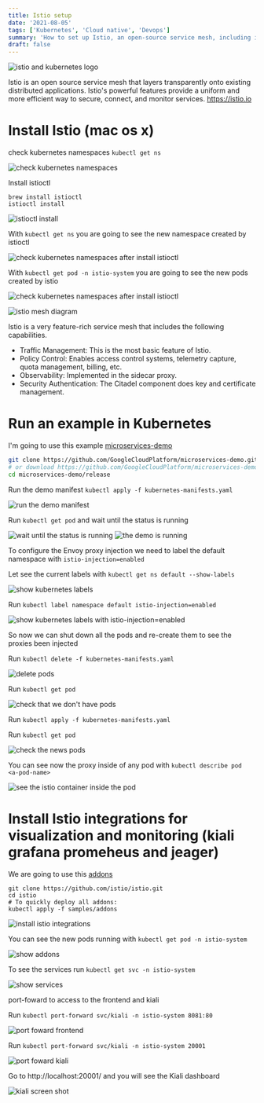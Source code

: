 ```yaml
---
title: Istio setup
date: '2021-08-05'
tags: ['Kubernetes', 'Cloud native', 'Devops']
summary: 'How to set up Istio, an open-source service mesh, including installation, configuration, and integration with other tools. It enables more efficient and unified ways of securing, connecting, and monitoring services in distributed applications.'
draft: false
---
```


<img src="/static/images/blog/istio-kubernetes.jpeg" alt="istio and kubernetes logo" />

Istio is an open source service mesh that layers transparently onto existing distributed applications. Istio's powerful features provide a uniform and more efficient way to secure, connect, and monitor services. https://istio.io

# Install Istio (mac os x)

check kubernetes namespaces `kubectl get ns`

<img src="/static/images/blog/istio-setup-1.png" alt="check kubernetes namespaces" />

Install istioctl

```
brew install istioctl
istioctl install
```

<img src="/static/images/blog/istio-setup-2.png" alt="istioctl install" />

With `kubectl get ns` you are going to see the new namespace created by istioctl

<img
  src="/static/images/blog/istio-setup-3.png"
  alt="check kubernetes namespaces after install istioctl"
/>

With `kubectl get pod -n istio-system` you are going to see the new pods created by istio

<img
  src="/static/images/blog/istio-setup-4.png"
  alt="check kubernetes namespaces after install istioctl"
/>

<img src="/static/images/blog/istio-mesh.png" alt="istio mesh diagram" />

Istio is a very feature-rich service mesh that includes the following capabilities.

- Traffic Management: This is the most basic feature of Istio.
- Policy Control: Enables access control systems, telemetry capture, quota management, billing, etc.
- Observability: Implemented in the sidecar proxy.
- Security Authentication: The Citadel component does key and certificate management.

# Run an example in Kubernetes

I'm going to use this example [microservices-demo](https://github.com/GoogleCloudPlatform/microservices-demo.git)

```bash
git clone https://github.com/GoogleCloudPlatform/microservices-demo.git
# or download https://github.com/GoogleCloudPlatform/microservices-demo/blob/master/release/kubernetes-manifests.yaml
cd microservices-demo/release
```

Run the demo manifest `kubectl apply -f kubernetes-manifests.yaml`

<img src="/static/images/blog/istio-setup-5.png" alt="run the demo manifest" />

Run `kubectl get pod` and wait until the status is running

<img src="/static/images/blog/istio-setup-6.png" alt="wait until the status is running" />

<img src="/static/images/blog/istio-setup-7.png" alt="the demo is running" />

To configure the Envoy proxy injection we need to label the default namespace with `istio-injection=enabled`

Let see the current labels with `kubectl get ns default --show-labels`

<img src="/static/images/blog/istio-setup-8.png" alt="show kubernetes labels" />

Run `kubectl label namespace default istio-injection=enabled`

<img
  src="/static/images/blog/istio-setup-9.png"
  alt="show kubernetes labels with istio-injection=enabled"
/>

So now we can shut down all the pods and re-create them to see the proxies been injected

Run `kubectl delete -f kubernetes-manifests.yaml`

<img src="/static/images/blog/istio-setup-10.png" alt="delete pods" />

Run `kubectl get pod`

<img src="/static/images/blog/istio-setup-11.png" alt="check that we don't have pods" />

Run `kubectl apply -f kubernetes-manifests.yaml`

Run `kubectl get pod`

<img src="/static/images/blog/istio-setup-12.png" alt="check the news pods" />

You can see now the proxy inside of any pod with `kubectl describe pod <a-pod-name>`

<img src="/static/images/blog/istio-setup-13.png" alt="see the istio container inside the pod" />

# Install Istio integrations for visualization and monitoring (kiali grafana promeheus and jeager)

We are going to use this [addons](https://github.com/istio/istio/tree/master/samples/addons)

```
git clone https://github.com/istio/istio.git
cd istio
# To quickly deploy all addons:
kubectl apply -f samples/addons
```

<img src="/static/images/blog/istio-setup-addons-1.png" alt="install istio integrations" />

You can see the new pods running with `kubectl get pod -n istio-system`

<img src="/static/images/blog/istio-setup-addons-2.png" alt="show addons" />

To see the services run `kubectl get svc -n istio-system`

<img src="/static/images/blog/istio-setup-addons-3.png" alt="show services" />

port-foward to access to the frontend and kiali

Run `kubectl port-forward svc/kiali -n istio-system 8081:80`

<img src="/static/images/blog/istio-setup-addons-4.png" alt="port foward frontend" />

Run `kubectl port-forward svc/kiali -n istio-system 20001`

<img src="/static/images/blog/istio-setup-addons-5.png" alt="port foward kiali" />

Go to http://localhost:20001/ and you will see the Kiali dashboard

<img src="/static/images/blog/kiali.png" alt="kiali screen shot" />
